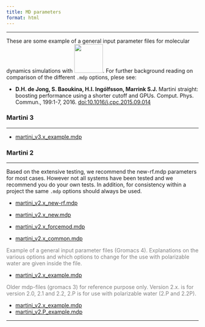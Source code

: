 ```yaml
---
title: MD parameters
format: html
---
```


<hr>

These are some example of a general input parameter files for molecular dynamics simulations with [<img src="../images/gromacs.png" width="75" height=auto />](http://www.gromacs.org/). For further background reading on comparison of the different `.mdp` options, plese see:

- **D.H. de Jong, S. Baoukina, H.I. Ingólfsson, Marrink S.J.** Martini straight: boosting performance using a shorter cutoff and GPUs. Comput. Phys. Commun., 199:1-7, 2016. [doi:10.1016/j.cpc.2015.09.014](http://www.sciencedirect.com/science/article/pii/S0010465515003628)

### Martini 3
<hr>
- [martini_v3.x_example.mdp](https://cgmartini-library.s3.ca-central-1.amazonaws.com/1_Downloads/example_input_files/mdps/martini_v3.x_example.mdp)

### Martini 2
<hr>

Based on the extensive testing, we recommend the new-rf.mdp parameters for most cases. However not all systems have been tested and we recommend you do your own tests. In addition, for consistency within a project the same `.mdp` options should always be used.

- [martini_v2.x_new-rf.mdp](https://cgmartini-library.s3.ca-central-1.amazonaws.com/1_Downloads/example_input_files/mdps/martini_v2.x_new-rf.mdp)

- [martini_v2.x_new.mdp](https://cgmartini-library.s3.ca-central-1.amazonaws.com/1_Downloads/example_input_files/mdps/martini_v2.x_new.mdp)

- [martini_v2.x_forcemod.mdp](https://cgmartini-library.s3.ca-central-1.amazonaws.com/1_Downloads/example_input_files/mdps/martini_v2.x_forcemod.mdp)

- [martini_v2.x_common.mdp](https://cgmartini-library.s3.ca-central-1.amazonaws.com/1_Downloads/example_input_files/mdps/martini_v2.x_common.mdp)

<font color="gray">Example of a general input parameter files (Gromacs 4). Explanations on the various options and which options to change for the use with polarizable water are given inside the file.</font>

- [martini_v2.x_example.mdp](https://cgmartini-library.s3.ca-central-1.amazonaws.com/1_Downloads/example_input_files/mdps/martini_v2.x_example.mdp)

<font color="gray">Older mdp-files (gromacs 3) for reference purpose only. Version 2.x. is for version 2.0, 2.1 and 2.2, 2.P is for use with polarizable water (2.P and 2.2P).</font>

- [martini_v2.x_example.mdp](https://cgmartini-library.s3.ca-central-1.amazonaws.com/1_Downloads/example_input_files/mdps/martini_v2.x_example_old.mdp)
- [martini_v2.P_example.mdp](https://cgmartini-library.s3.ca-central-1.amazonaws.com/1_Downloads/example_input_files/mdps/martini_v2.P_example_old.mdp)

<hr>
